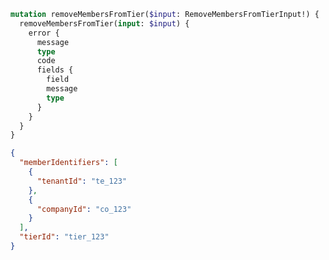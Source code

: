 ```graphql Query
mutation removeMembersFromTier($input: RemoveMembersFromTierInput!) {
  removeMembersFromTier(input: $input) {
    error {
      message
      type
      code
      fields {
        field
        message
        type
      }
    }
  }
}
```

```json Variables
{
  "memberIdentifiers": [
    {
      "tenantId": "te_123"
    },
    {
      "companyId": "co_123"
    }
  ],
  "tierId": "tier_123"
}
```
